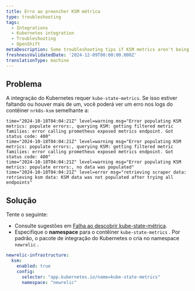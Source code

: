 ```yaml
---
title: Erro ao preencher KSM métrica
type: troubleshooting
tags:
  - Integrations
  - Kubernetes integration
  - Troubleshooting
  - OpenShift
metaDescription: Some troubleshooting tips if KSM metrics aren't being populated
freshnessValidatedDate: '2024-12-09T00:00:00.000Z'
translationType: machine
---
```


## Problema

A integração do Kubernetes requer `kube-state-metrics`. Se isso estiver faltando ou houver mais de um, você poderá ver um erro nos logs do contêiner `nrk8s-ksm` semelhante a:

```shell
time="2024-10-18T04:04:21Z" level=warning msg="Error populating KSM metrics: populate errors:, querying KSM: getting filtered metric families: error calling prometheus exposed metrics endpoint. Got status code: 400"
time="2024-10-18T04:04:21Z" level=warning msg="Error populating KSM metrics: populate errors:, querying KSM: getting filtered metric families: error calling prometheus exposed metrics endpoint. Got status code: 400"
time="2024-10-18T04:04:21Z" level=warning msg="Error populating KSM metrics: populate errors:, no data was populated"
time="2024-10-18T04:04:21Z" level=error msg="retrieving scraper data: retrieving ksm data: KSM data was not populated after trying all endpoints"
```

## Solução

Tente o seguinte:

* Consulte sugestões em [Falha ao descobrir kube-state-métrica](/docs/kubernetes-pixie/kubernetes-integration/troubleshooting/common-error-messages/failed-discover-kube).
* Especifique o **namespace** para o contêiner `kube-state-metrics` . Por padrão, o pacote de integração do Kubernetes o cria no namespace `newrelic` .

```yaml
newrelic-infrastructure:
  ksm:
    enabled: true
    config:
      selector: "app.kubernetes.io/name=kube-state-metrics"
      namespace: "newrelic"
```